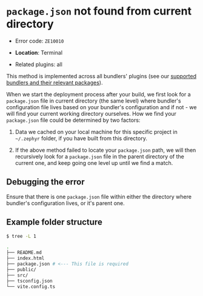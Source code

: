  

# `package.json` not found from current directory

- Error code: `ZE10010`

- **Location**: Terminal

- Related plugins: all

This method is implemented across all bundlers' plugins (see our [supported bundlers and their relevant packages](/supported)).

When we start the deployment process after your build, we first look for a `package.json` file in current directory (the same level) where bundler's configuration file lives based on your bundler's configuration and if not - we will find your current working directory ourselves. How we find your `package.json` file could be determined by two factors:

1. Data we cached on your local machine for this specific project in `~/.zephyr` folder, if you have built from this directory.

2. If the above method failed to locate your `package.json` path, we will then recursively look for a `package.json` file in the parent directory of the current one, and keep going one level up until we find a match.

## Debugging the error

Ensure that there is one `package.json` file within either the directory where bundler's configuration lives, or it's parent one.

## Example folder structure

```bash
$ tree -L 1

.
├── README.md
├── index.html
├── package.json # <--- This file is required
├── public/
├── src/
├── tsconfig.json
└── vite.config.ts
```
